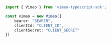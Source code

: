 ```typescript index.ts
import { Vimeo } from 'vimeo-typescript-sdk';

const vimeo = new Vimeo({
    bearer: "BEARER",
    clientId: "CLIENT_ID",
    clientSecret: "CLIENT_SECRET"
})
```
